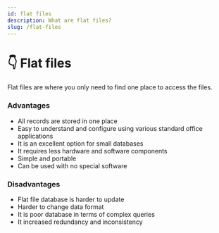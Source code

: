 ```yaml
---
id: flat files
description: What are flat files?
slug: /flat-files
---
```


# 👇 Flat files


Flat files are where you only need to find one place to access the files.

### Advantages

- All records are stored in one place 
- Easy to understand and configure using various standard office applications 
- It is an excellent option for small databases 
- It requires less hardware and software components 
- Simple and portable  
- Can be used with no special software 

### Disadvantages

- Flat file database is harder to update 
- Harder to change data format 
- It is poor database in terms of complex queries 
- It increased redundancy and inconsistency 

